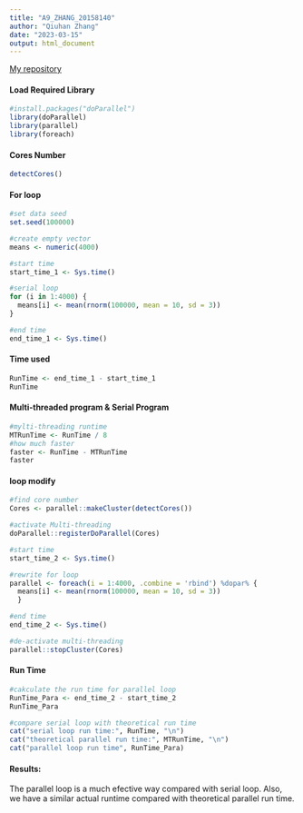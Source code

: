 ```yaml
---
title: "A9_ZHANG_20158140"
author: "Qiuhan Zhang"
date: "2023-03-15"
output: html_document
---
```


[My repository](https://github.com/qiuhan1008/Assignment9.git)

#### Load Required Library
```r
#install.packages("doParallel")
library(doParallel)
library(parallel)
library(foreach)
```

#### Cores Number
```r
detectCores()
```

#### For loop
```r
#set data seed
set.seed(100000)

#create empty vector
means <- numeric(4000)

#start time
start_time_1 <- Sys.time()

#serial loop
for (i in 1:4000) {
  means[i] <- mean(rnorm(100000, mean = 10, sd = 3))
}

#end time
end_time_1 <- Sys.time()
```

#### Time used
```r
RunTime <- end_time_1 - start_time_1
RunTime
```

#### Multi-threaded program & Serial Program
```r
#mylti-threading runtime
MTRunTime <- RunTime / 8
#how much faster
faster <- RunTime - MTRunTime
faster
```

#### loop modify
```r
#find core number
Cores <- parallel::makeCluster(detectCores())

#activate Multi-threading
doParallel::registerDoParallel(Cores)

#start time
start_time_2 <- Sys.time()

#rewrite for loop
parallel <- foreach(i = 1:4000, .combine = 'rbind') %dopar% {
  means[i] <- mean(rnorm(100000, mean = 10, sd = 3))
  }

#end time
end_time_2 <- Sys.time()

#de-activate multi-threading
parallel::stopCluster(Cores)
```

#### Run Time
```r
#cakculate the run time for parallel loop
RunTime_Para <- end_time_2 - start_time_2
RunTime_Para
```

```r
#compare serial loop with theoretical run time
cat("serial loop run time:", RunTime, "\n")
cat("theoretical parallel run time:", MTRunTime, "\n")
cat("parallel loop run time", RunTime_Para)
```

#### Results:

The parallel loop is a much efective way compared with serial loop. Also, we have a similar actual runtime compared with theoretical parallel run time. 
























